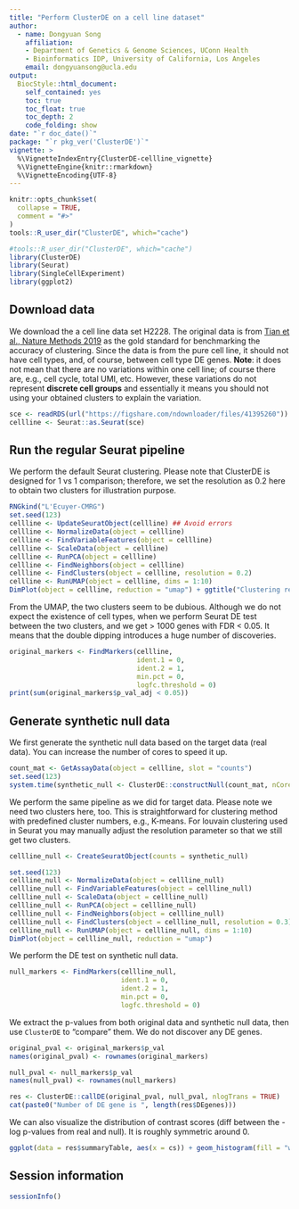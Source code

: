 ```yaml
---
title: "Perform ClusterDE on a cell line dataset"
author: 
  - name: Dongyuan Song
    affiliation:
    - Department of Genetics & Genome Sciences, UConn Health 
    - Bioinformatics IDP, University of California, Los Angeles
    email: dongyuansong@ucla.edu
output: 
  BiocStyle::html_document:
    self_contained: yes
    toc: true
    toc_float: true
    toc_depth: 2
    code_folding: show
date: "`r doc_date()`"
package: "`r pkg_ver('ClusterDE')`"
vignette: >
  %\VignetteIndexEntry{ClusterDE-cellline_vignette}
  %\VignetteEngine{knitr::rmarkdown}
  %\VignetteEncoding{UTF-8}  
---
```


```r
knitr::opts_chunk$set(
  collapse = TRUE,
  comment = "#>"
)
tools::R_user_dir("ClusterDE", which="cache")
```

```r
#tools::R_user_dir("ClusterDE", which="cache")
library(ClusterDE)
library(Seurat)
library(SingleCellExperiment)
library(ggplot2)
```

## Download data

We download the a cell line data set H2228. The original data is from [Tian et al., Nature Methods 2019](https://github.com/LuyiTian/sc_mixology) as the gold standard for benchmarking the accuracy of clustering. Since the data is from the pure cell line, it should not have cell types, and, of course, between cell type DE genes. **Note**: it does not mean that there are no variations within one cell line; of course there are, e.g., cell cycle, total UMI, etc. However, these variations do not represent **discrete cell groups** and essentially it means you should not using your obtained clusters to explain the variation.
```r
sce <- readRDS(url("https://figshare.com/ndownloader/files/41395260"))
cellline <- Seurat::as.Seurat(sce)
```

## Run the regular Seurat pipeline

We perform the default Seurat clustering. Please note that ClusterDE is designed for 1 vs 1 comparison; therefore, we set the resolution as 0.2 here to obtain two clusters for illustration purpose.
```r
RNGkind("L'Ecuyer-CMRG")
set.seed(123)
cellline <- UpdateSeuratObject(cellline) ## Avoid errors
cellline <- NormalizeData(object = cellline)
cellline <- FindVariableFeatures(object = cellline)
cellline <- ScaleData(object = cellline)
cellline <- RunPCA(object = cellline)
cellline <- FindNeighbors(object = cellline)
cellline <- FindClusters(object = cellline, resolution = 0.2)
cellline <- RunUMAP(object = cellline, dims = 1:10)
DimPlot(object = cellline, reduction = "umap") + ggtitle("Clustering result")
```
From the UMAP, the two clusters seem to be dubious. Although we do not expect the existence of cell types, when we perform Seurat DE test between the two clusters, and we get > 1000 genes with FDR < 0.05. It means that the double dipping introduces a huge number of discoveries.

```r
original_markers <- FindMarkers(cellline, 
                                ident.1 = 0, 
                                ident.2 = 1, 
                                min.pct = 0, 
                                logfc.threshold = 0)
print(sum(original_markers$p_val_adj < 0.05))
```

## Generate synthetic null data

We first generate the synthetic null data based on the target data (real data). You can increase the number of cores to speed it up.
```r
count_mat <- GetAssayData(object = cellline, slot = "counts")
set.seed(123)
system.time(synthetic_null <- ClusterDE::constructNull(count_mat, nCores = 2, fastVersion = TRUE, family = "nb", ifSparse = FALSE))
```

We perform the same pipeline as we did for target data. Please note we need two clusters here, too. This is straightforward for clustering method with predefined cluster numbers, e.g., K-means. For louvain clustering used in Seurat you may manually adjust the resolution parameter so that we still get two clusters.
```r
cellline_null <- CreateSeuratObject(counts = synthetic_null)

set.seed(123)
cellline_null <- NormalizeData(object = cellline_null)
cellline_null <- FindVariableFeatures(object = cellline_null)
cellline_null <- ScaleData(object = cellline_null)
cellline_null <- RunPCA(object = cellline_null)
cellline_null <- FindNeighbors(object = cellline_null)
cellline_null <- FindClusters(object = cellline_null, resolution = 0.3)
cellline_null <- RunUMAP(object = cellline_null, dims = 1:10)
DimPlot(object = cellline_null, reduction = "umap")
```
We perform the DE test on synthetic null data.
```r
null_markers <- FindMarkers(cellline_null, 
                            ident.1 = 0, 
                            ident.2 = 1, 
                            min.pct = 0, 
                            logfc.threshold = 0)
```

We extract the p-values from both original data and synthetic null data, then use `ClusterDE` to "compare" them. We do not discover any DE genes.
```r
original_pval <- original_markers$p_val
names(original_pval) <- rownames(original_markers)

null_pval <- null_markers$p_val
names(null_pval) <- rownames(null_markers)

res <- ClusterDE::callDE(original_pval, null_pval, nlogTrans = TRUE)
cat(paste0("Number of DE gene is ", length(res$DEgenes)))
```

We can also visualize the distribution of contrast scores (diff between the -log p-values from real and null). It is roughly symmetric around 0.
```r
ggplot(data = res$summaryTable, aes(x = cs)) + geom_histogram(fill = "white", color = "black") + theme_bw() + ggtitle("Distribution of constrast scores")
```

## Session information
```r
sessionInfo()
```
